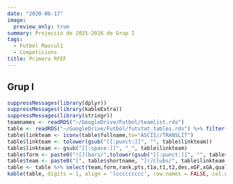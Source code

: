 ```yaml
---
date: "2020-06-17"
image:
  preview_only: true
summary: Projecció de 2025-2026 de Grup I
tags:
  - Futbol Masculí
  - Competicions
title: Primera RFEF
---
```

## Grup I
```r
suppressMessages(library(dplyr))
suppressMessages(library(kableExtra))
suppressMessages(library(stringr))
teamnames <- readRDS("~/GoogleDrive/Futbol/teamlist.rds")
table <- readRDS("~/GoogleDrive/Futbol/futstat_tables.rds") %>% filter(league == 'primera_division_rfef_1') %>% left_join(teamnames, by = "team") %>% arrange(rank) %>% mutate(league = str_sub(league,1,-3))  %>% left_join(readRDS("~/GoogleDrive/Futbol/futstat_playoff.rds"), by = "team") %>% mutate(playoff.ascens = playoff.ascens/2, t1a = rowSums(cbind(t1, playoff.ascens), na.rm = T)) 
table$linkteam <- iconv(table$fullname,to="ASCII//TRANSLIT")
table$linkteam <- tolower(gsub("[[:punct:]]", "", table$linkteam))
table$linkteam <- gsub("[[:space:]]", "_", table$linkteam)
table$form <- paste0("![](bars/",tolower(gsub("[[:punct:]]", "", table$team)),".png)")
table$team <- paste0("[", table$shortname, "](/clubs/", table$linkteam,"_",table$league,")")
table <- table %>% select(team,form,rank,pts,t1a,t1,t2,des,xGF,xGA,qualitat)
kable(table, digits = 1, align = 'lccccccccc', row.names = FALSE, col.names = c('Club','Forma', 'Class.', 'Punts', 'Ascens','Asc.Dir.', 'Playoff', 'Descens', 'F', 'C', 'Qual.')) %>% add_header_above(c('Temporada' = 4, 'Probabilitat (%)' = 4, 'xGols' = 3)) %>% column_spec(1, bold = T) %>% column_spec(2, width = "4em") %>% column_spec(4, border_right = T) %>% column_spec(8, border_right = T)
```

